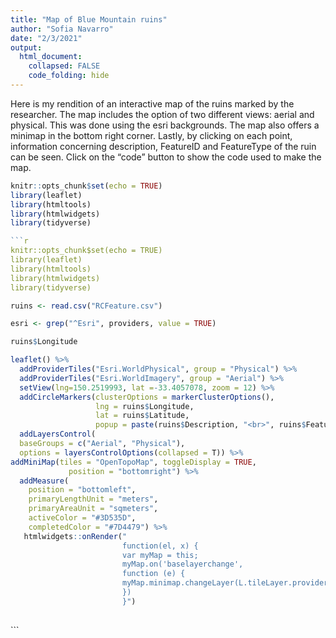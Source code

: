 ```yaml
---
title: "Map of Blue Mountain ruins"
author: "Sofia Navarro"
date: "2/3/2021"
output: 
  html_document:
    collapsed: FALSE
    code_folding: hide
---
```


Here is my rendition of an interactive map of the ruins marked by the researcher. The map includes the option of two different views: aerial and physical. This was done using the esri backgrounds. The map also offers a minimap in the bottom right corner. 
Lastly, by clicking on each point, information concerning description, FeatureID and FeatureType of the ruin can be seen.
Click on the "code" button to show the code used to make the map.


```r
knitr::opts_chunk$set(echo = TRUE)
library(leaflet)
library(htmltools)
library(htmlwidgets)
library(tidyverse)
```

```r
```r
knitr::opts_chunk$set(echo = TRUE)
library(leaflet)
library(htmltools)
library(htmlwidgets)
library(tidyverse)
```

```r
ruins <- read.csv("RCFeature.csv")

esri <- grep("^Esri", providers, value = TRUE)

ruins$Longitude

leaflet() %>%
  addProviderTiles("Esri.WorldPhysical", group = "Physical") %>% 
  addProviderTiles("Esri.WorldImagery", group = "Aerial") %>%
  setView(lng=150.2519993, lat =-33.4057078, zoom = 12) %>% 
  addCircleMarkers(clusterOptions = markerClusterOptions(),
                   lng = ruins$Longitude, 
                   lat = ruins$Latitude,
                   popup = paste(ruins$Description, "<br>", ruins$FeatureID, "<br>", ruins$FeatureType)) %>% 
  addLayersControl(
  baseGroups = c("Aerial", "Physical"),
  options = layersControlOptions(collapsed = T)) %>% 
addMiniMap(tiles = "OpenTopoMap", toggleDisplay = TRUE,
             position = "bottomright") %>%
  addMeasure(
    position = "bottomleft",
    primaryLengthUnit = "meters",
    primaryAreaUnit = "sqmeters",
    activeColor = "#3D535D",
    completedColor = "#7D4479") %>% 
   htmlwidgets::onRender("
                         function(el, x) {
                         var myMap = this;
                         myMap.on('baselayerchange',
                         function (e) {
                         myMap.minimap.changeLayer(L.tileLayer.provider(e.name));
                         })
                         }")
    
```
```
